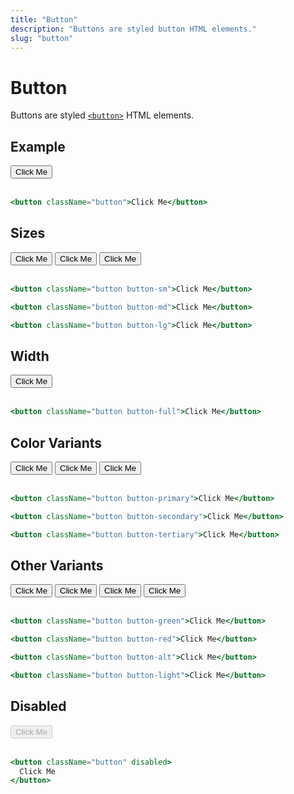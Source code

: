 ```yaml
---
title: "Button"
description: "Buttons are styled button HTML elements."
slug: "button"
---
```


# Button

Buttons are styled [`<button>`](https://developer.mozilla.org/en-US/docs/Web/HTML/Element/button) HTML elements.

## Example

<button className="button">Click Me</button>
<br />
<br />

```jsx
<button className="button">Click Me</button>
```

## Sizes

<button className="button button-sm">Click Me</button>
<button className="button button-md">Click Me</button>
<button className="button button-lg">Click Me</button>
<br />
<br />

```jsx
<button className="button button-sm">Click Me</button>

<button className="button button-md">Click Me</button>

<button className="button button-lg">Click Me</button>
```

## Width

<button className="button button-full">Click Me</button>
<br />
<br />

```jsx
<button className="button button-full">Click Me</button>
```

## Color Variants

<button className="button button-primary">Click Me</button>
<button className="button button-secondary">Click Me</button>
<button className="button button-tertiary">Click Me</button>
<br />
<br />

```jsx
<button className="button button-primary">Click Me</button>

<button className="button button-secondary">Click Me</button>

<button className="button button-tertiary">Click Me</button>
```

## Other Variants

<button className="button button-green">Click Me</button>
<button className="button button-red">Click Me</button>
<button className="button button-alt">Click Me</button>
<button className="button button-light">Click Me</button>
<br />
<br />

```jsx
<button className="button button-green">Click Me</button>

<button className="button button-red">Click Me</button>

<button className="button button-alt">Click Me</button>

<button className="button button-light">Click Me</button>
```

## Disabled

<button className="button" disabled>
  Click Me
</button>
<br />
<br />

```jsx
<button className="button" disabled>
  Click Me
</button>
```
